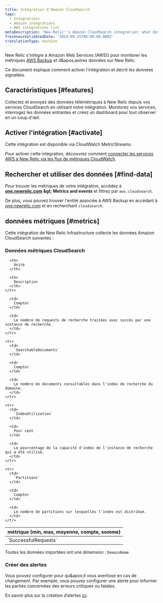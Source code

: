 ```yaml
---
title: Intégration d'Amazon CloudSearch
tags:
  - Integrations
  - Amazon integrations
  - AWS integrations list
metaDescription: 'New Relic''s Amazon CloudSearch integration: what data it reports and how to enable it.'
freshnessValidatedDate: '2024-09-25T00:00:00.000Z'
translationType: machine
---
```


New Relic s'intègre à Amazon Web Services (AWS)) pour monitorer les métriques [AWS Backup](https://aws.amazon.com/cloudsearch/) et d&amp;apos;autres données sur New Relic.

Ce document explique comment activer l'intégration et décrit les données signalées.

## Caractéristiques [#features]

Collectez et envoyez des données télémétriques à New Relic depuis vos services CloudSearch en utilisant notre intégration. Monitorez vos services, interrogez les données entrantes et créez un dashboard pour tout observer en un coup d'œil.

## Activer l'intégration [#activate]

Cette intégration est disponible via CloudWatch MetricStreams.

Pour activer cette intégration, découvrez comment [connecter les services AWS à New Relic via les flux de métriques CloudWatch](/docs/infrastructure/amazon-integrations/connect/aws-metric-stream-setup/).

## Rechercher et utiliser des données [#find-data]

Pour trouver les métriques de votre intégration, accédez à <DNT>**[one.newrelic.com](https://one.newrelic.com/all-capabilities) &amp;gt; Metrics and events**</DNT> et filtrez par `aws.cloudsearch`.

De plus, vous pouvez trouver l'entité associée à AWS Backup en accédant à [one.newrelic.com](https://one.newrelic.com/all-entities) et en recherchant `cloudsearch`.

## données métriques [#metrics]

Cette intégration de New Relic Infrastructure collecte les données Amazon CloudSearch suivantes :

### Données métriques CloudSearch

<table>
  <thead>
    <tr>
      <th style={{ width: "220px" }}>
        métrique (min, max, moyenne, compte, somme)
      </th>

      <th>
        Unité
      </th>

      <th>
        Description
      </th>
    </tr>
  </thead>

  <tbody>
    <tr>
      <td>
        `SuccessfulRequests`
      </td>

      <td>
        Compter
      </td>

      <td>
        Le nombre de requests de recherche traitées avec succès par une instance de recherche.
      </td>
    </tr>

    <tr>
      <td>
        `SearchableDocuments`
      </td>

      <td>
        Compter
      </td>

      <td>
        Le nombre de documents consultables dans l'index de recherche du domaine.
      </td>
    </tr>

    <tr>
      <td>
        `IndexUtilization`
      </td>

      <td>
        Pour cent
      </td>

      <td>
        Le pourcentage de la capacité d'index de l'instance de recherche qui a été utilisé.
      </td>
    </tr>

    <tr>
      <td>
        `Partitions`
      </td>

      <td>
        Compter
      </td>

      <td>
        Le nombre de partitions sur lesquelles l’index est distribué.
      </td>
    </tr>
  </tbody>
</table>

Toutes les données importées ont une dimension : `DomainName`

### Créer des alertes

Vous pouvez configurer <InlinePopover type="alerts" />pour qu&amp;apos;il vous avertisse en cas de changement. Par exemple, vous pouvez configurer une alerte pour informer les parties concernées des erreurs critiques ou fatales.

En savoir plus sur la création d’alertes [ici](/docs/alerts-applied-intelligence/new-relic-alerts/learn-alerts/introduction-alerts/).